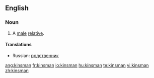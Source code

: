 ==English==

===Noun===
{{en-noun|kinsmen}}

# A [[male]] [[relative]].

====Translations====
{{trans-top|a male relative}}
* Russian: [[родственник]] {{m}}
{{trans-mid}}
{{trans-bottom}}

[[ang:kinsman]]
[[fr:kinsman]]
[[io:kinsman]]
[[hu:kinsman]]
[[te:kinsman]]
[[vi:kinsman]]
[[zh:kinsman]]